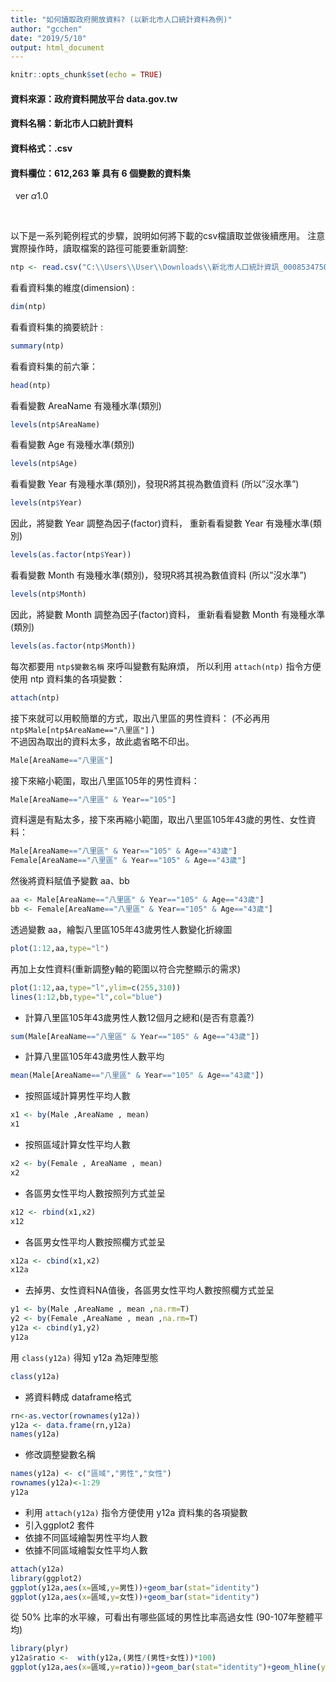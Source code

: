 ```yaml
---
title: "如何讀取政府開放資料? (以新北市人口統計資料為例)"
author: "gcchen"
date: "2019/5/10"
output: html_document
---
```



```r
knitr::opts_chunk$set(echo = TRUE)
```


#### 資料來源：政府資料開放平台 data.gov.tw
#### 資料名稱：新北市人口統計資料
#### 資料格式：.csv
#### 資料欄位：612,263 筆 具有 6 個變數的資料集  
  
 \   ver $\alpha 1.0$
 \   
 
 \  
 


以下是一系列範例程式的步驟，說明如何將下載的csv檔讀取並做後續應用。
注意實際操作時，讀取檔案的路徑可能要重新調整:

```r
ntp <- read.csv("C:\\Users\\User\\Downloads\\新北市人口統計資訊_0008534750841870883628.csv",header=T)

```

看看資料集的維度(dimension) :

```r
dim(ntp)   
```
看看資料集的摘要統計 :

```r
summary(ntp)   
```

看看資料集的前六筆：

```r
head(ntp)     
```

看看變數 AreaName 有幾種水準(類別)

```r
levels(ntp$AreaName)    
```

看看變數 Age 有幾種水準(類別)

```r
levels(ntp$Age)
```

看看變數 Year 有幾種水準(類別)，發現R將其視為數值資料 (所以"沒水準")

```r
levels(ntp$Year)
```

因此，將變數 Year 調整為因子(factor)資料，
重新看看變數 Year 有幾種水準(類別)

```r
levels(as.factor(ntp$Year))
```

看看變數 Month 有幾種水準(類別)，發現R將其視為數值資料 (所以"沒水準")

```r
levels(ntp$Month)
```

因此，將變數 Month 調整為因子(factor)資料，
重新看看變數 Month 有幾種水準(類別)

```r
levels(as.factor(ntp$Month)) 
```

每次都要用 `ntp$變數名稱` 來呼叫變數有點麻煩，
所以利用 `attach(ntp)` 指令方便使用 ntp 資料集的各項變數：

```r
attach(ntp)
```

接下來就可以用較簡單的方式，取出八里區的男性資料：
(不必再用 `ntp$Male[ntp$AreaName=="八里區"]`  )  
不過因為取出的資料太多，故此處省略不印出。  

```r
Male[AreaName=="八里區"]  
```

接下來縮小範圍，取出八里區105年的男性資料：

```r
Male[AreaName=="八里區" & Year=="105"]
```

資料還是有點太多，接下來再縮小範圍，取出八里區105年43歲的男性、女性資料：

```r
Male[AreaName=="八里區" & Year=="105" & Age=="43歲"]
Female[AreaName=="八里區" & Year=="105" & Age=="43歲"]
```

然後將資料賦值予變數 aa、bb 

```r
aa <- Male[AreaName=="八里區" & Year=="105" & Age=="43歲"]
bb <- Female[AreaName=="八里區" & Year=="105" & Age=="43歲"]
```

透過變數 aa，繪製八里區105年43歲男性人數變化折線圖

```r
plot(1:12,aa,type="l")
```

再加上女性資料(重新調整y軸的範圍以符合完整顯示的需求)

```r
plot(1:12,aa,type="l",ylim=c(255,310))
lines(1:12,bb,type="l",col="blue")
```

- 計算八里區105年43歲男性人數12個月之總和(是否有意義?)

```r
sum(Male[AreaName=="八里區" & Year=="105" & Age=="43歲"])
```

- 計算八里區105年43歲男性人數平均

```r
mean(Male[AreaName=="八里區" & Year=="105" & Age=="43歲"])
```

- 按照區域計算男性平均人數

```r
x1 <- by(Male ,AreaName , mean)    
x1
```

- 按照區域計算女性平均人數

```r
x2 <- by(Female , AreaName , mean)   
x2
```

- 各區男女性平均人數按照列方式並呈

```r
x12 <- rbind(x1,x2)   
x12
```

- 各區男女性平均人數按照欄方式並呈

```r
x12a <- cbind(x1,x2)   
x12a
```

- 去掉男、女性資料NA值後，各區男女性平均人數按照欄方式並呈

```r
y1 <- by(Male ,AreaName , mean ,na.rm=T)     
y2 <- by(Female ,AreaName , mean ,na.rm=T)  
y12a <- cbind(y1,y2)
y12a
```

用 `class(y12a)` 得知 y12a 為矩陣型態

```r
class(y12a)
```

- 將資料轉成 dataframe格式

```r
rn<-as.vector(rownames(y12a))
y12a <- data.frame(rn,y12a)
names(y12a)
```

- 修改調整變數名稱

```r
names(y12a) <- c("區域","男性","女性")
rownames(y12a)<-1:29
y12a
```


- 利用 `attach(y12a)` 指令方便使用 y12a 資料集的各項變數
- 引入ggplot2 套件
- 依據不同區域繪製男性平均人數
- 依據不同區域繪製女性平均人數

```r
attach(y12a)
library(ggplot2)
ggplot(y12a,aes(x=區域,y=男性))+geom_bar(stat="identity")
ggplot(y12a,aes(x=區域,y=女性))+geom_bar(stat="identity")
```

從 50% 比率的水平線，可看出有哪些區域的男性比率高過女性
(90-107年整體平均) 

```r
library(plyr)
y12a$ratio <-  with(y12a,(男性/(男性+女性))*100)
ggplot(y12a,aes(x=區域,y=ratio))+geom_bar(stat="identity")+geom_hline(yintercept=50)
```
